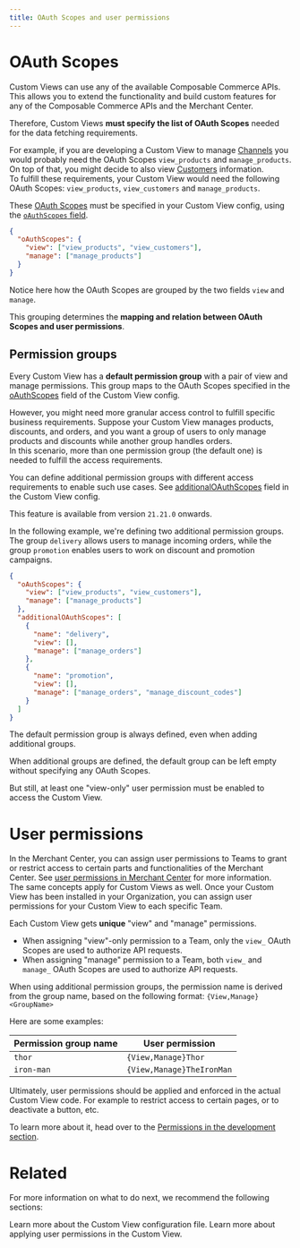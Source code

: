 ```yaml
---
title: OAuth Scopes and user permissions
---
```


# OAuth Scopes

Custom Views can use any of the available Composable Commerce APIs. This allows you to extend the functionality and build custom features for any of the Composable Commerce APIs and the Merchant Center.

Therefore, Custom Views **must specify the list of OAuth Scopes** needed for the data fetching requirements.

For example, if you are developing a Custom View to manage [Channels](https://docs.commercetools.com/api/projects/channels) you would probably need the OAuth Scopes `view_products` and `manage_products`. On top of that, you might decide to also view [Customers](https://docs.commercetools.com/api/projects/customers) information.<br />
To fulfill these requirements, your Custom View would need the following OAuth Scopes: `view_products`, `view_customers` and `manage_products`.

These [OAuth Scopes](https://docs.commercetools.com/api/scopes) must be specified in your Custom View config, using the [`oAuthScopes` field](/api-reference/application-config#oauthscopes).

```json title="custom-view-config.json"
{
  "oAuthScopes": {
    "view": ["view_products", "view_customers"],
    "manage": ["manage_products"]
  }
}
```

Notice here how the OAuth Scopes are grouped by the two fields `view` and `manage`.

This grouping determines the **mapping and relation between OAuth Scopes and user permissions**.

## Permission groups

Every Custom View has a **default permission group** with a pair of view and manage permissions. This group maps to the OAuth Scopes specified in the [oAuthScopes](/api-reference/application-config#oauthscopes) field of the Custom View config.

However, you might need more granular access control to fulfill specific business requirements. Suppose your Custom View manages products, discounts, and orders, and you want a group of users to only manage products and discounts while another group handles orders.<br />
In this scenario, more than one permission group (the default one) is needed to fulfill the access requirements.

You can define additional permission groups with different access requirements to enable such use cases. See [additionalOAuthScopes](/api-reference/application-config#additionaloauthscopes) field in the Custom View config.

<Info>

This feature is available from version `21.21.0` onwards.

</Info>

In the following example, we're defining two additional permission groups. The group `delivery` allows users to manage incoming orders, while the group `promotion` enables users to work on discount and promotion campaigns.

```json title="custom-view-config.json" highlightLines="6-17"
{
  "oAuthScopes": {
    "view": ["view_products", "view_customers"],
    "manage": ["manage_products"]
  },
  "additionalOAuthScopes": [
    {
      "name": "delivery",
      "view": [],
      "manage": ["manage_orders"]
    },
    {
      "name": "promotion",
      "view": [],
      "manage": ["manage_orders", "manage_discount_codes"]
    }
  ]
}
```

<Info>

The default permission group is always defined, even when adding additional groups.

When additional groups are defined, the default group can be left empty without specifying any OAuth Scopes.

But still, at least one "view-only" user permission must be enabled to access the Custom View.

</Info>

# User permissions

In the Merchant Center, you can assign user permissions to Teams to grant or restrict access to certain parts and functionalities of the Merchant Center. See [user permissions in Merchant Center](https://docs.commercetools.com/merchant-center/user-permissions) for more information.<br />
The same concepts apply for Custom Views as well. Once your Custom View has been installed in your Organization, you can assign user permissions for your Custom View to each specific Team.

Each Custom View gets **unique** "view" and "manage" permissions.

* When assigning "view"-only permission to a Team, only the `view_` OAuth Scopes are used to authorize API requests.
* When assigning "manage" permission to a Team, both `view_` and `manage_` OAuth Scopes are used to authorize API requests.

<Info>

When using additional permission groups, the permission name is derived from the group name, based on the following format: `{View,Manage}<GroupName>`

Here are some examples:

| Permission group name | User permission |
| --- | --- |
| `thor` | `{View,Manage}Thor` |
| `iron-man` | `{View,Manage}TheIronMan` |

</Info>

Ultimately, user permissions should be applied and enforced in the actual Custom View code. For example to restrict access to certain pages, or to deactivate a button, etc.

To learn more about it, head over to the [Permissions in the development section](/development/permissions).

# Related

For more information on what to do next, we recommend the following sections:

<Cards smallTitle clickable>
  <Card
    title="Application Config"
    href="/api-reference/application-config"
  >
    Learn more about the Custom View configuration file.
  </Card>
  <Card
    title="Applying user permissions"
    href="/development/permissions"
  >
    Learn more about applying user permissions in the Custom View.
  </Card>
</Cards>
